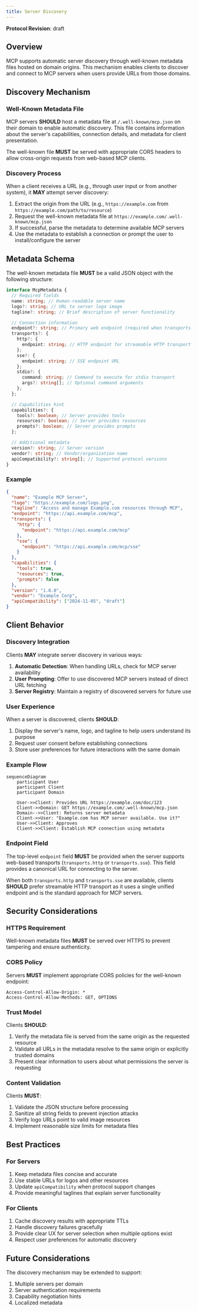 ```yaml
---
title: Server Discovery
---
```


<div id="enable-section-numbers" />

<Info>**Protocol Revision**: draft</Info>

## Overview

MCP supports automatic server discovery through well-known metadata files hosted on domain origins. This mechanism enables clients to discover and connect to MCP servers when users provide URLs from those domains.

## Discovery Mechanism

### Well-Known Metadata File

MCP servers **SHOULD** host a metadata file at `/.well-known/mcp.json` on their domain to enable automatic discovery. This file contains information about the server's capabilities, connection details, and metadata for client presentation.

The well-known file **MUST** be served with appropriate CORS headers to allow cross-origin requests from web-based MCP clients.

### Discovery Process

When a client receives a URL (e.g., through user input or from another system), it **MAY** attempt server discovery:

1. Extract the origin from the URL (e.g., `https://example.com` from `https://example.com/path/to/resource`)
2. Request the well-known metadata file at `https://example.com/.well-known/mcp.json`
3. If successful, parse the metadata to determine available MCP servers
4. Use the metadata to establish a connection or prompt the user to install/configure the server

## Metadata Schema

The well-known metadata file **MUST** be a valid JSON object with the following structure:

```typescript
interface McpMetadata {
  // Required fields
  name: string; // Human-readable server name
  logo?: string; // URL to server logo image
  tagline?: string; // Brief description of server functionality

  // Connection information
  endpoint?: string; // Primary web endpoint (required when transports.http or transports.sse is provided)
  transports?: {
    http?: {
      endpoint: string; // HTTP endpoint for streamable HTTP transport (preferred)
    };
    sse?: {
      endpoint: string; // SSE endpoint URL
    };
    stdio?: {
      command: string; // Command to execute for stdio transport
      args?: string[]; // Optional command arguments
    };
  };

  // Capabilities hint
  capabilities?: {
    tools?: boolean; // Server provides tools
    resources?: boolean; // Server provides resources
    prompts?: boolean; // Server provides prompts
  };

  // Additional metadata
  version?: string; // Server version
  vendor?: string; // Vendor/organization name
  apiCompatibility?: string[]; // Supported protocol versions
}
```

### Example

```json
{
  "name": "Example MCP Server",
  "logo": "https://example.com/logo.png",
  "tagline": "Access and manage Example.com resources through MCP",
  "endpoint": "https://api.example.com/mcp",
  "transports": {
    "http": {
      "endpoint": "https://api.example.com/mcp"
    },
    "sse": {
      "endpoint": "https://api.example.com/mcp/sse"
    }
  },
  "capabilities": {
    "tools": true,
    "resources": true,
    "prompts": false
  },
  "version": "1.0.0",
  "vendor": "Example Corp",
  "apiCompatibility": ["2024-11-05", "draft"]
}
```

## Client Behavior

### Discovery Integration

Clients **MAY** integrate server discovery in various ways:

1. **Automatic Detection**: When handling URLs, check for MCP server availability
2. **User Prompting**: Offer to use discovered MCP servers instead of direct URL fetching
3. **Server Registry**: Maintain a registry of discovered servers for future use

### User Experience

When a server is discovered, clients **SHOULD**:

1. Display the server's name, logo, and tagline to help users understand its purpose
2. Request user consent before establishing connections
3. Store user preferences for future interactions with the same domain

### Example Flow

```mermaid
sequenceDiagram
    participant User
    participant Client
    participant Domain

    User->>Client: Provides URL https://example.com/doc/123
    Client->>Domain: GET https://example.com/.well-known/mcp.json
    Domain-->>Client: Returns server metadata
    Client->>User: "Example.com has MCP server available. Use it?"
    User->>Client: Approves
    Client->>Client: Establish MCP connection using metadata
```

### Endpoint Field

The top-level `endpoint` field **MUST** be provided when the server supports web-based transports (`transports.http` or `transports.sse`). This field provides a canonical URL for connecting to the server.

When both `transports.http` and `transports.sse` are available, clients **SHOULD** prefer streamable HTTP transport as it uses a single unified endpoint and is the standard approach for MCP servers.

## Security Considerations

### HTTPS Requirement

Well-known metadata files **MUST** be served over HTTPS to prevent tampering and ensure authenticity.

### CORS Policy

Servers **MUST** implement appropriate CORS policies for the well-known endpoint:

```http
Access-Control-Allow-Origin: *
Access-Control-Allow-Methods: GET, OPTIONS
```

### Trust Model

Clients **SHOULD**:

1. Verify the metadata file is served from the same origin as the requested resource
2. Validate all URLs in the metadata resolve to the same origin or explicitly trusted domains
3. Present clear information to users about what permissions the server is requesting

### Content Validation

Clients **MUST**:

1. Validate the JSON structure before processing
2. Sanitize all string fields to prevent injection attacks
3. Verify logo URLs point to valid image resources
4. Implement reasonable size limits for metadata files

## Best Practices

### For Servers

1. Keep metadata files concise and accurate
2. Use stable URLs for logos and other resources
3. Update `apiCompatibility` when protocol support changes
4. Provide meaningful taglines that explain server functionality

### For Clients

1. Cache discovery results with appropriate TTLs
2. Handle discovery failures gracefully
3. Provide clear UX for server selection when multiple options exist
4. Respect user preferences for automatic discovery

## Future Considerations

The discovery mechanism may be extended to support:

1. Multiple servers per domain
2. Server authentication requirements
3. Capability negotiation hints
4. Localized metadata
